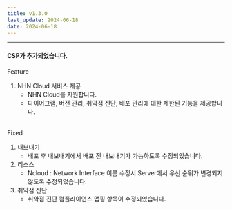 ```yaml
---
title: v1.3.0
last_update: 2024-06-18
date: 2024-06-18
---
```



<hr/>

#### CSP가 추가되었습니다.

<div className={styles.releaseWrap} >
<div className={styles.tag} data-type="feature">
    Feature
</div>

1. NHN Cloud 서비스 제공
    - NHN Cloud를 지원합니다.
    - 다이어그램, 버전 관리, 취약점 진단, 배포 관리에 대한 제한된 기능을 제공합니다. 


</div>
<br/>

<div className={styles.releaseWrap} >
<div className={styles.tag} data-type="fixed">
    Fixed
</div>

1. 내보내기
   - 배포 후 내보내기에서 배포 전 내보내기가 가능하도록 수정되었습니다.
2. 리소스
   - Ncloud : Network Interface 이름 수정시 Server에서 우선 순위가 변경되지 않도록 수정되었습니다.
3. 취약점 진단
   - 취약점 진단 컴플라이언스 맵핑 항목이 수정되었습니다.


</div>
